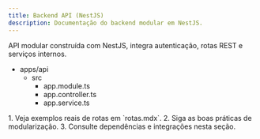 ```yaml
---
title: Backend API (NestJS)
description: Documentação do backend modular em NestJS.
---
```



<Aside type="note" title="Sobre o backend" icon="star">
  API modular construída com NestJS, integra autenticação, rotas REST e serviços internos.
</Aside>

<FileTree>
  <ul>
    <li>
      apps/api
      <ul>
        <li>
          src
          <ul>
            <li>app.module.ts</li>
            <li>app.controller.ts</li>
            <li>app.service.ts</li>
          </ul>
        </li>
      </ul>
    </li>
  </ul>
</FileTree>

<Steps>
  1. Veja exemplos reais de rotas em `rotas.mdx`. 2. Siga as boas práticas de modularização. 3.
  Consulte dependências e integrações nesta seção.
</Steps>

